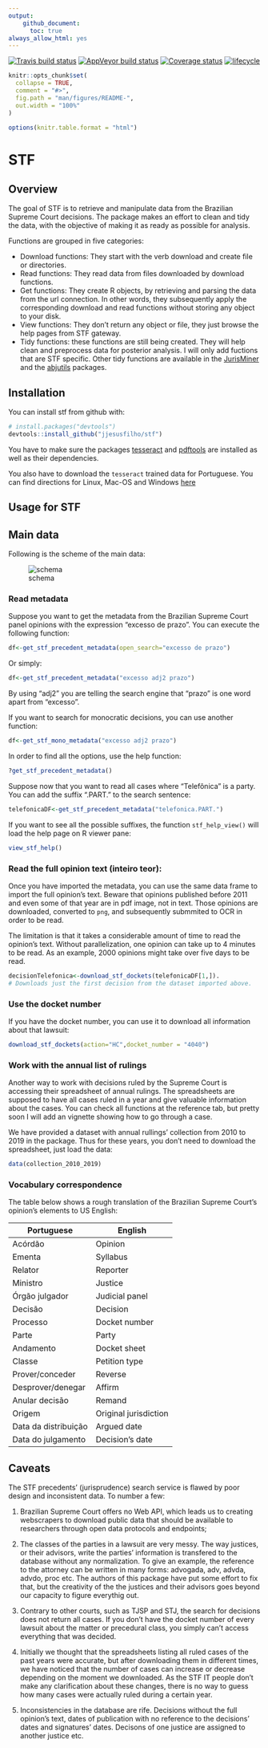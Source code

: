 ```yaml
---
output: 
    github_document:
      toc: true
always_allow_html: yes
---
```


[![Travis build status](https://travis-ci.org/jjesusfilho/stf.svg?branch=master)](https://travis-ci.org/jjesusfilho/stf)
[![AppVeyor build status](https://ci.appveyor.com/api/projects/status/github/jjesusfilho/stf?branch=master&svg=true)](https://ci.appveyor.com/project/jjesusfilho/stf)
[![Coverage status](https://codecov.io/gh/jjesusfilho/stf/branch/master/graph/badge.svg)](https://codecov.io/github/jjesusfilho/stf?branch=master)
[![lifecycle](https://img.shields.io/badge/lifecycle-maturing-blue.svg)](https://www.tidyverse.org/lifecycle/#maturing)

```r
knitr::opts_chunk$set(
  collapse = TRUE,
  comment = "#>",
  fig.path = "man/figures/README-",
  out.width = "100%"
)

options(knitr.table.format = "html") 
```

# STF
## Overview

The goal of STF is to retrieve and manipulate data from the Brazilian Supreme Court decisions. The package makes an effort to clean and tidy the data, with the objective of making it as ready as possible for analysis. 

Functions are grouped in five categories:

- Download functions: They start with the verb download and create file or directories.
- Read functions: They read data from files downloaded by download functions.
- Get functions: They create R objects, by retrieving and parsing the data from the url connection. In other words, they subsequently apply the corresponding download and read functions without storing any object to your disk.
- View functions: They don’t return any object or file, they just browse the help pages from STF gateway.
- Tidy functions: these functions are still being created. They will help clean and preprocess data for posterior analysis. I will only add fuctions that are STF specific. Other tidy functions are available in the [JurisMiner](github.com/courtsbr/JurisMiner) and the [abjutils](github.com/courtsbr/abjutils) packages.

## Installation

You can install stf from github with:

```r
# install.packages("devtools")
devtools::install_github("jjesusfilho/stf")
```

You have to make sure the packages [tesseract](https://github.com/ropensci/tesseract) and [pdftools](https://github.com/ropensci/pdftools) are installed as well as their dependencies.

You also have to download the `tesseract` trained data for Portuguese. You can find directions for Linux, Mac-OS and Windows  [here](https://github.com/tesseract-ocr/tesseract/wiki)

## Usage for STF

## Main data

Following is the scheme of the main data:

![schema](images/stf.png)

### Read metadata

Suppose you want to get the metadata from the Brazilian Supreme Court panel opinions with the expression "excesso de prazo". You can execute the following function:

```r
df<-get_stf_precedent_metadata(open_search="excesso de prazo")
```

Or simply:

```r
df<-get_stf_precedent_metadata("excesso adj2 prazo")
```

By using "adj2" you are telling the search engine that "prazo" is one word apart from "excesso".

If you want to search for monocratic decisions, you can use another function:

```r
df<-get_stf_mono_metadata("excesso adj2 prazo")
```

In order to find all the options, use the help function:

```r
?get_stf_precedent_metadata()
```

Suppose now that you want to read all cases where "Telefônica" is a party. You can add the suffix ".PART." to the search sentence:

```r
telefonicaDF<-get_stf_precedent_metadata("telefonica.PART.")
```

If you want to see all the possible suffixes, the function `stf_help_view()` will load the help page on R viewer pane:

```r
view_stf_help()
```

### Read the full opinion text (inteiro teor):

Once you have imported the metadata, you can use the same data frame to import the full opinion's text. Beware that opinions published before 2011 and even some of that year are in pdf image, not in text. Those opinions are downloaded, converted to `png`, and subsequently submmited to OCR in order to be read.

The limitation is that it takes a considerable amount of time to read the opinion's text. Without parallelization, one opinion can take up to 4 minutes to be read. As an example, 2000 opinions might take over five days to be read.

```r
decisionTelefonica<-download_stf_dockets(telefonicaDF[1,]). 
# Downloads just the first decision from the dataset imported above.
```


### Use the docket number

If you have the docket number, you can use it to download all information about that lawsuit:

```r
download_stf_dockets(action="HC",docket_number = "4040")
```

### Work with the annual list of rulings

Another way to work with decisions ruled by the Supreme Court is accessing their spreadsheet of annual rulings. The spreadsheets are supposed to have all cases ruled in a year and give valuable information about the cases. You can check all functions at the reference tab, but pretty soon I will add an vignette showing how to go through a case.

We have provided a dataset with annual rullings' collection from 2010 to 2019 in the package. Thus for these years, you don't need to download the spreadsheet, just load the data:

```r
data(collection_2010_2019)
```


### Vocabulary correspondence

The table below shows a rough translation  of the Brazilian Supreme Court's opinion's elements to US English:

|Portuguese          |English              |
|--------------------|---------------------|
|Acórdão             |Opinion              |
|Ementa              |Syllabus             |
|Relator             |Reporter             |
|Ministro            |Justice              |
|Órgão julgador      |Judicial panel       |
|Decisão             |Decision             |
|Processo            |Docket number        |
|Parte               |Party                |
|Andamento           |Docket sheet         |
|Classe              |Petition type        |
|Prover/conceder     |Reverse              |
|Desprover/denegar   |Affirm               |
|Anular decisão      |Remand               |
|Origem              |Original jurisdiction|
|Data da distribuição|Argued date          |
|Data do julgamento  |Decision's date      |

## Caveats

The STF precedents' (jurisprudence) search service is flawed by poor design and inconsistent data. To number a few:

1. Brazilian Supreme Court offers no Web API, which leads us to creating webscrapers to download public data that should be available to researchers through open data protocols and endpoints;

2. The classes of the parties in a lawsuit are very messy. The way justices, or their advisors, write the parties' information is transfered to the database without any normalization. To give an example, the reference to the attorney  can be written in many forms: advogada, adv, advda, advdo, proc etc. The authors of this package have put some effort to fix that, but the creativity of the the justices and their advisors goes beyond our capacity to figure everythig out.

3. Contrary  to other courts, such as TJSP and STJ, the search for decisions does not return all cases. If you don't have the docket number of every lawsuit about the matter or precedural class, you simply can't access everything that was decided.

4. Initially we thought that the spreadsheets listing all ruled cases of the past years were accurate, but  after downloading them in different times, we have noticed that the number of cases can increase or decrease depending on the moment we downloaded. As the STF IT people don't make any clarification about these changes, there is no way to guess how many cases were actually ruled during a certain year.

5. Inconsistencies in the database are rife. Decisions without the full opinion's text, dates of publication with no reference to the decisions' dates and signatures' dates. Decisons of one justice are assigned to another justice etc.


